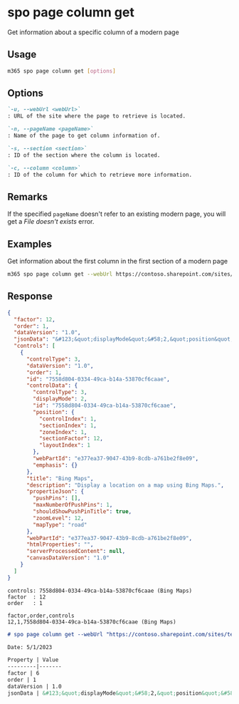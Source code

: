 
# spo page column get

Get information about a specific column of a modern page

## Usage

```sh
m365 spo page column get [options]
```

## Options

```md definition-list
`-u, --webUrl <webUrl>`
: URL of the site where the page to retrieve is located.

`-n, --pageName <pageName>`
: Name of the page to get column information of.

`-s, --section <section>`
: ID of the section where the column is located.

`-c, --column <column>`
: ID of the column for which to retrieve more information.
```

<Global />

## Remarks

If the specified `pageName` doesn't refer to an existing modern page, you will get a _File doesn't exists_ error.

## Examples

Get information about the first column in the first section of a modern page

```sh
m365 spo page column get --webUrl https://contoso.sharepoint.com/sites/team-a --pageName home.aspx --section 1 --column 1
```

## Response

<Tabs>
  <TabItem value="JSON">

  ```json
  {
    "factor": 12,
    "order": 1,
    "dataVersion": "1.0",
    "jsonData": "&#123;&quot;displayMode&quot;&#58;2,&quot;position&quot;&#58;&#123;&quot;sectionFactor&quot;&#58;12,&quot;sectionIndex&quot;&#58;1,&quot;zoneIndex&quot;&#58;1&#125;&#125;",
    "controls": [
      {
        "controlType": 3,
        "dataVersion": "1.0",
        "order": 1,
        "id": "7558d804-0334-49ca-b14a-53870cf6caae",
        "controlData": {
          "controlType": 3,
          "displayMode": 2,
          "id": "7558d804-0334-49ca-b14a-53870cf6caae",
          "position": {
            "controlIndex": 1,
            "sectionIndex": 1,
            "zoneIndex": 1,
            "sectionFactor": 12,
            "layoutIndex": 1
          },
          "webPartId": "e377ea37-9047-43b9-8cdb-a761be2f8e09",
          "emphasis": {}
        },
        "title": "Bing Maps",
        "description": "Display a location on a map using Bing Maps.",
        "propertieJson": {
          "pushPins": [],
          "maxNumberOfPushPins": 1,
          "shouldShowPushPinTitle": true,
          "zoomLevel": 12,
          "mapType": "road"
        },
        "webPartId": "e377ea37-9047-43b9-8cdb-a761be2f8e09",
        "htmlProperties": "",
        "serverProcessedContent": null,
        "canvasDataVersion": "1.0"
      }
    ]
  }
  ```

  </TabItem>
  <TabItem value="Text">

  ```text
  controls: 7558d804-0334-49ca-b14a-53870cf6caae (Bing Maps)
  factor  : 12
  order   : 1
  ```

  </TabItem>
  <TabItem value="CSV">

  ```csv
  factor,order,controls
  12,1,7558d804-0334-49ca-b14a-53870cf6caae (Bing Maps)
  ```

  </TabItem>
  <TabItem value="Markdown">

  ```md
  # spo page column get --webUrl "https://contoso.sharepoint.com/sites/team-a" --pageName "home.aspx" --section "1" --column "1"

  Date: 5/1/2023

  Property | Value
  ---------|-------
  factor | 6
  order | 1
  dataVersion | 1.0
  jsonData | &#123;&quot;displayMode&quot;&#58;2,&quot;position&quot;&#58;&#123;&quot;sectionFactor&quot;&#58;6,&quot;sectionIndex&quot;&#58;1,&quot;zoneIndex&quot;&#58;1&#125;&#125;
  ```

  </TabItem>
</Tabs>

